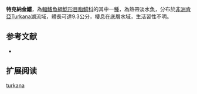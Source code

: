 {{Speciesbox
| name = 特克納金鱨
| image = 
| image_width = 250px
| image_caption = 
| status = NE
| status_system = IUCN3.1 
| genus = Chrysichthys
| species = turkana
| authority = [[Hardman|Hardman]], 2008
| synonyms = 
}}

'''特克納金鱨'''，為[[輻鰭魚綱|輻鰭魚綱]][[鯰形目|鯰形目]][[脂鱨科|脂鱨科]]的其中一[[種|種]]，為熱帶淡水魚，分布於[[非洲|非洲]][[肯亞|肯亞]]Turkana湖流域，體長可達9.3公分，棲息在底層水域，生活習性不明。

==参考文献==
*{{FishBase_species|genus=Chrysichthys|species=turkana|year=2015|month=6}}

== 扩展阅读 ==
{{refbegin}}
{{wikispecies-inline|Chrysichthys turkana|特克納金鱨}}
{{refend}}
{{Taxonbar|from=Q5818168}}

[[Category:金鱨屬|turkana]]